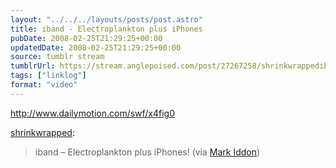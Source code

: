 ```yaml
---
layout: "../../../layouts/posts/post.astro"
title: iband - Electroplankton plus iPhones
pubDate: 2008-02-25T21:29:25+00:00
updatedDate: 2008-02-25T21:29:25+00:00
source: tumblr stream
tumblrUrl: https://stream.anglepoised.com/post/27267258/shrinkwrappediband-electroplankton-plus
tags: ["linklog"]
format: "video"
---
```


http://www.dailymotion.com/swf/x4fig0

[shrinkwrapped][1]:

> iband &#8211; Electroplankton plus iPhones! (via [Mark Iddon][2])

[1]: http://tumblefeed.thair.net/post/27235068
[2]: http://markiddon.wordpress.com/2008/02/25/multiplatform-music-to-my-ears/
